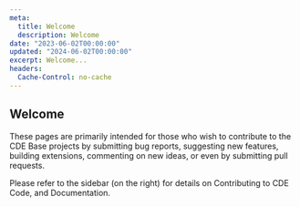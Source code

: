```yaml
---
meta:
  title: Welcome
  description: Welcome
date: "2023-06-02T00:00:00"
updated: "2024-06-02T00:00:00"
excerpt: Welcome...
headers:
  Cache-Control: no-cache
---
```


## Welcome

These pages are primarily intended for those who wish to contribute to the CDE Base projects by submitting bug reports, suggesting new features, building extensions, commenting on new ideas, or even by submitting pull requests.

Please refer to the sidebar (on the right) for details on Contributing to CDE Code, and Documentation.
